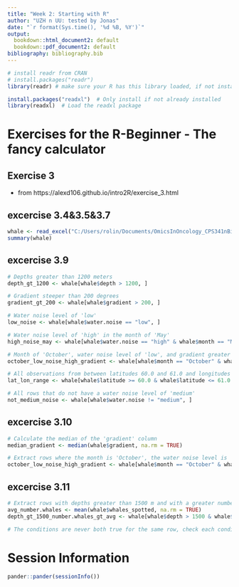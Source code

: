 ```yaml
---
title: "Week 2: Starting with R"
author: "UZH n UU: tested by Jonas"
date: "`r format(Sys.time(), '%d %B, %Y')`"
output:
  bookdown::html_document2: default
  bookdown::pdf_document2: default
bibliography: bibliography.bib
---
```


```r
# install readr from CRAN
# install.packages("readr")
library(readr) # make sure your R has this library loaded, if not install it (see line above)
```

```r
install.packages("readxl")  # Only install if not already installed
library(readxl)  # Load the readxl package
```


# Exercises for the R-Beginner - The fancy calculator

## Exercise 3
* from https://alexd106.github.io/intro2R/exercise_3.html

## excercise 3.4&3.5&3.7
```r
whale <- read_excel("C:/Users/rolin/Documents/OmicsInOncology_CPS341nBio435_FS25/week2/data4exercises/whaledata.xls")
summary(whale)
```

## excercise 3.9
```r
# Depths greater than 1200 meters
depth_gt_1200 <- whale[whale$depth > 1200, ]

# Gradient steeper than 200 degrees
gradient_gt_200 <- whale[whale$gradient > 200, ]

# Water noise level of 'low'
low_noise <- whale[whale$water.noise == "low", ]

# Water noise level of 'high' in the month of 'May'
high_noise_may <- whale[whale$water.noise == "high" & whale$month == "May", ]

# Month of 'October', water noise level of 'low', and gradient greater than the median value of gradient (132)
october_low_noise_high_gradient <- whale[whale$month == "October" & whale$water.noise == "low" & whale$gradient > 132, ]

# All observations from between latitudes 60.0 and 61.0 and longitudes -6.0 and -4.0
lat_lon_range <- whale[whale$latitude >= 60.0 & whale$latitude <= 61.0 & whale$longitude >= -6.0 & whale$longitude <= -4.0, ]

# All rows that do not have a water noise level of 'medium'
not_medium_noise <- whale[whale$water.noise != "medium", ]
```

## excercise 3.10
```r
# Calculate the median of the 'gradient' column
median_gradient <- median(whale$gradient, na.rm = TRUE)

# Extract rows where the month is 'October', the water noise level is 'low', and the gradient is greater than the median
october_low_noise_high_gradient <- whale[whale$month == "October" & whale$water.noise == "low" & whale$gradient > median_gradient, ]
```

## excercise 3.11
```r
# Extract rows with depths greater than 1500 m and with a greater number of whales spotted than average
avg_number.whales <- mean(whale$whales_spotted, na.rm = TRUE)
depth_gt_1500_number.whales_gt_avg <- whale[whale$depth > 1500 & whale$wales_spotted > avg_number.whales, ]

# The conditions are never both true for the same row, check each condition separately and adjust
```


# Session Information

```r
pander::pander(sessionInfo())
```


